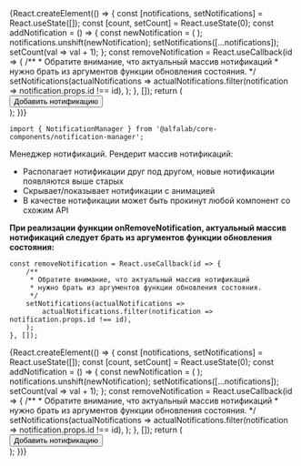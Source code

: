 

<Meta title='Компоненты' component={NotificationManager} />

<!-- Canvas -->

<Story name='NotificationManager'>
    {React.createElement(() => {
        const [notifications, setNotifications] = React.useState([]);
        const [count, setCount] = React.useState(0);
        const addNotification = () => {
            const newNotification = (
                <Notification
                    badge='positive'
                    title={`Нотификация #${count}`}
                    autoCloseDelay={3000}
                    id={count.toString()}
                    key={count.toString()}
                />
            );
            notifications.unshift(newNotification);
            setNotifications([...notifications]);
            setCount(val => val + 1);
        };
        const removeNotification = React.useCallback(id => {
            /**
             * Обратите внимание, что актуальный массив нотификаций
             * нужно брать из аргументов функции обновления состояния.
             */
            setNotifications(actualNotifications =>
                actualNotifications.filter(notification => notification.props.id !== id),
            );
        }, []);
        return (
            <div>
                <Button onClick={addNotification}>Добавить нотификацию</Button>
                <NotificationManager
                    notifications={notifications}
                    onRemoveNotification={removeNotification}
                />
            </div>
        );
    })}
</Story>

<!-- Docs -->

<ComponentHeader
    name='NotificationManager'
    version={version}
    package='@alfalab/core-components/notification-manager'
    stage={2}
/>

```tsx
import { NotificationManager } from '@alfalab/core-components/notification-manager';
```

Менеджер нотификаций.
Рендерит массив нотификаций:

-   Располагает нотификации друг под другом, новые нотификации появляются выше старых
-   Скрывает/показывает нотификации с анимацией
-   В качестве нотификации может быть прокинут любой компонент со схожим API

**При реализации функции onRemoveNotification, актуальный массив нотификаций следует брать
из аргументов функции обновления состояния:**

```tsx
const removeNotification = React.useCallback(id => {
    /**
     * Обратите внимание, что актуальный массив нотификаций
     * нужно брать из аргументов функции обновления состояния.
     */
    setNotifications(actualNotifications =>
        actualNotifications.filter(notification => notification.props.id !== id),
    );
}, []);
```

<Preview>
    {React.createElement(() => {
        const [notifications, setNotifications] = React.useState([]);
        const [count, setCount] = React.useState(0);
        const addNotification = () => {
            const newNotification = (
                <Notification
                    badge='positive'
                    title={`Нотификация #${count}`}
                    autoCloseDelay={3000}
                    id={count.toString()}
                    key={count.toString()}
                />
            );
            notifications.unshift(newNotification);
            setNotifications([...notifications]);
            setCount(val => val + 1);
        };
        const removeNotification = React.useCallback(id => {
            /**
             * Обратите внимание, что актуальный массив нотификаций
             * нужно брать из аргументов функции обновления состояния.
             */
            setNotifications(actualNotifications =>
                actualNotifications.filter(notification => notification.props.id !== id),
            );
        }, []);
        return (
            <div>
                <Button onClick={addNotification}>Добавить нотификацию</Button>
                <NotificationManager
                    notifications={notifications}
                    onRemoveNotification={removeNotification}
                />
            </div>
        );
    })}
</Preview>

<Props of={NotificationManager} />

